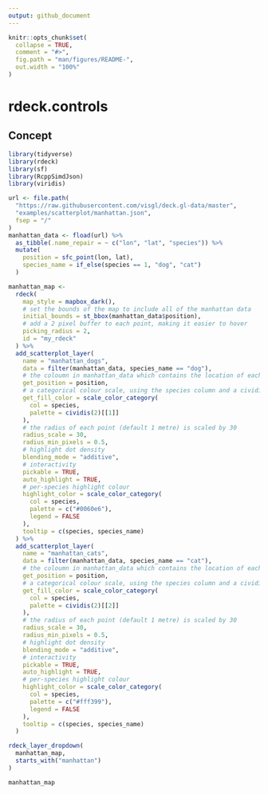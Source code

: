 ```yaml
---
output: github_document
---
```


<!-- README.md is generated from README.Rmd. Please edit that file -->

```r
knitr::opts_chunk$set(
  collapse = TRUE,
  comment = "#>",
  fig.path = "man/figures/README-",
  out.width = "100%"
)
```

# rdeck.controls

<!-- badges: start -->
<!-- badges: end -->

## Concept

```r
library(tidyverse)
library(rdeck)
library(sf)
library(RcppSimdJson)
library(viridis)

url <- file.path(
  "https://raw.githubusercontent.com/visgl/deck.gl-data/master",
  "examples/scatterplot/manhattan.json",
  fsep = "/"
)
manhattan_data <- fload(url) %>%
  as_tibble(.name_repair = ~ c("lon", "lat", "species")) %>%
  mutate(
    position = sfc_point(lon, lat),
    species_name = if_else(species == 1, "dog", "cat")
  )

manhattan_map <-
  rdeck(
    map_style = mapbox_dark(),
    # set the bounds of the map to include all of the manhattan data
    initial_bounds = st_bbox(manhattan_data$position),
    # add a 2 pixel buffer to each point, making it easier to hover
    picking_radius = 2,
    id = "my_rdeck"
  ) %>%
  add_scatterplot_layer(
    name = "manhattan_dogs",
    data = filter(manhattan_data, species_name == "dog"),
    # the coloumn in manhattan_data which contains the location of each point
    get_position = position,
    # a categorical colour scale, using the species column and a cividis colour palette
    get_fill_color = scale_color_category(
      col = species,
      palette = cividis(2)[[1]]
    ),
    # the radius of each point (default 1 metre) is scaled by 30
    radius_scale = 30,
    radius_min_pixels = 0.5,
    # highlight dot density
    blending_mode = "additive",
    # interactivity
    pickable = TRUE,
    auto_highlight = TRUE,
    # per-species highlight colour
    highlight_color = scale_color_category(
      col = species,
      palette = c("#0060e6"),
      legend = FALSE
    ),
    tooltip = c(species, species_name)
  ) %>%
  add_scatterplot_layer(
    name = "manhattan_cats",
    data = filter(manhattan_data, species_name == "cat"),
    # the coloumn in manhattan_data which contains the location of each point
    get_position = position,
    # a categorical colour scale, using the species column and a cividis colour palette
    get_fill_color = scale_color_category(
      col = species,
      palette = cividis(2)[[2]]
    ),
    # the radius of each point (default 1 metre) is scaled by 30
    radius_scale = 30,
    radius_min_pixels = 0.5,
    # highlight dot density
    blending_mode = "additive",
    # interactivity
    pickable = TRUE,
    auto_highlight = TRUE,
    # per-species highlight colour
    highlight_color = scale_color_category(
      col = species,
      palette = c("#fff399"),
      legend = FALSE
    ),
    tooltip = c(species, species_name)
  )
```

```r
rdeck_layer_dropdown(
  manhattan_map,
  starts_with("manhattan")
)
```

```r
manhattan_map
```